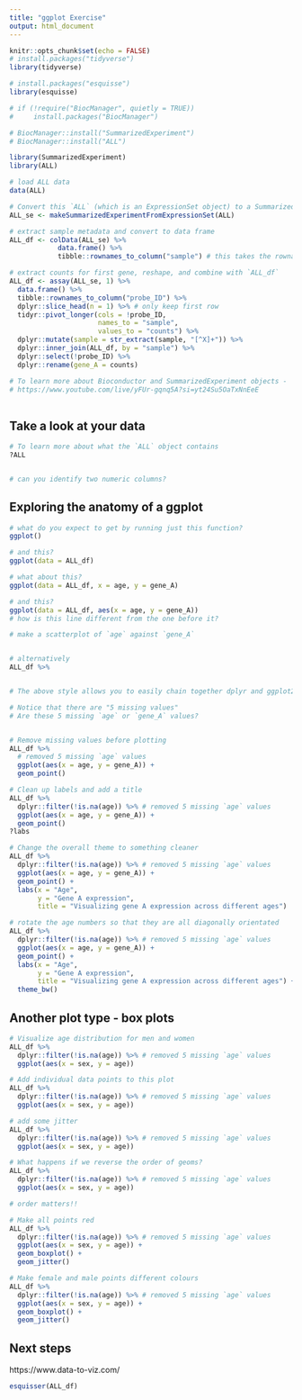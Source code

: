```yaml
---
title: "ggplot Exercise"
output: html_document
---
```


```r
knitr::opts_chunk$set(echo = FALSE)
# install.packages("tidyverse")
library(tidyverse)

# install.packages("esquisse")
library(esquisse)

# if (!require("BiocManager", quietly = TRUE))
#     install.packages("BiocManager")

# BiocManager::install("SummarizedExperiment")
# BiocManager::install("ALL")

library(SummarizedExperiment)
library(ALL)

# load ALL data
data(ALL)

# Convert this `ALL` (which is an ExpressionSet object) to a SummarizedExperiment object
ALL_se <- makeSummarizedExperimentFromExpressionSet(ALL)

# extract sample metadata and convert to data frame
ALL_df <- colData(ALL_se) %>% 
            data.frame() %>% 
            tibble::rownames_to_column("sample") # this takes the rownames of `ALL_se` and populates a new column called `sample` with these values

# extract counts for first gene, reshape, and combine with `ALL_df`
ALL_df <- assay(ALL_se, 1) %>% 
  data.frame() %>% 
  tibble::rownames_to_column("probe_ID") %>% 
  dplyr::slice_head(n = 1) %>% # only keep first row
  tidyr::pivot_longer(cols = !probe_ID,
                      names_to = "sample",
                      values_to = "counts") %>% 
  dplyr::mutate(sample = str_extract(sample, "[^X]+")) %>% 
  dplyr::inner_join(ALL_df, by = "sample") %>% 
  dplyr::select(!probe_ID) %>% 
  dplyr::rename(gene_A = counts)

# To learn more about Bioconductor and SummarizedExperiment objects - 
# https://www.youtube.com/live/yFUr-gqnq5A?si=yt24Su5OaTxNnEeE
  
```

## Take a look at your data
```r
# To learn more about what the `ALL` object contains
?ALL


# can you identify two numeric columns?
```

## Exploring the anatomy of a ggplot
```r
# what do you expect to get by running just this function?
ggplot()

# and this?
ggplot(data = ALL_df)

# what about this?
ggplot(data = ALL_df, x = age, y = gene_A)

# and this?
ggplot(data = ALL_df, aes(x = age, y = gene_A))
# how is this line different from the one before it?

# make a scatterplot of `age` against `gene_A`


# alternatively
ALL_df %>% 


# The above style allows you to easily chain together dplyr and ggplot2 code

# Notice that there are "5 missing values"
# Are these 5 missing `age` or `gene_A` values?


# Remove missing values before plotting
ALL_df %>% 
  # removed 5 missing `age` values
  ggplot(aes(x = age, y = gene_A)) +
  geom_point()

# Clean up labels and add a title
ALL_df %>% 
  dplyr::filter(!is.na(age)) %>% # removed 5 missing `age` values
  ggplot(aes(x = age, y = gene_A)) +
  geom_point() 
?labs

# Change the overall theme to something cleaner
ALL_df %>% 
  dplyr::filter(!is.na(age)) %>% # removed 5 missing `age` values
  ggplot(aes(x = age, y = gene_A)) +
  geom_point() +
  labs(x = "Age",
       y = "Gene A expression",
       title = "Visualizing gene A expression across different ages") 

# rotate the age numbers so that they are all diagonally orientated
ALL_df %>% 
  dplyr::filter(!is.na(age)) %>% # removed 5 missing `age` values
  ggplot(aes(x = age, y = gene_A)) +
  geom_point() +
  labs(x = "Age",
       y = "Gene A expression",
       title = "Visualizing gene A expression across different ages") +
  theme_bw() 
```

## Another plot type - box plots
```r
# Visualize age distribution for men and women
ALL_df %>% 
  dplyr::filter(!is.na(age)) %>% # removed 5 missing `age` values
  ggplot(aes(x = sex, y = age)) 

# Add individual data points to this plot
ALL_df %>% 
  dplyr::filter(!is.na(age)) %>% # removed 5 missing `age` values
  ggplot(aes(x = sex, y = age)) 

# add some jitter
ALL_df %>% 
  dplyr::filter(!is.na(age)) %>% # removed 5 missing `age` values
  ggplot(aes(x = sex, y = age)) 

# What happens if we reverse the order of geoms?
ALL_df %>% 
  dplyr::filter(!is.na(age)) %>% # removed 5 missing `age` values
  ggplot(aes(x = sex, y = age)) 

# order matters!!

# Make all points red
ALL_df %>% 
  dplyr::filter(!is.na(age)) %>% # removed 5 missing `age` values
  ggplot(aes(x = sex, y = age)) +
  geom_boxplot() +
  geom_jitter()

# Make female and male points different colours
ALL_df %>% 
  dplyr::filter(!is.na(age)) %>% # removed 5 missing `age` values
  ggplot(aes(x = sex, y = age)) +
  geom_boxplot() +
  geom_jitter()
```

## Next steps
https://www.data-to-viz.com/


```r
esquisser(ALL_df)
```

